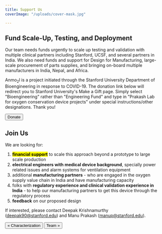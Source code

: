```yaml
---
title: Support Us
coverImage: "/uploads/cover-mask.jpg"

---
```


## Fund Scale-Up, Testing, and Deployment

Our team needs funds urgently to scale up testing and validation with multiple clinical partners including Stanford, UCSF, and several partners in India. We also need funds and support for Design for Manufacturing, large-scale procurement of parts supplies, and bringing on-board multiple manufacturers in India, Nepal, and Africa.

Anmo<sub>2</sub>l is a project initiated through the Stanford University Department of Bioengineering in response to COVID-19. The donation link below will redirect you to Stanford University's Make a Gift page. Simply select "Bioengineering" rather than "Engineering Fund" and type in "Prakash Lab for oxygen conservation device projects" under special instructions/other designations. Thank you!

<a href="https://makeagift.stanford.edu/get/page/makeagift?gdso=5"><Button>Donate</Button></a></p>

## Join Us

We are looking for:

1. <mark><b>financial support</b></mark> to scale this approach beyond a prototype to large scale production
2. <b>electrical engineers with medical device background</b>, specially power related issues and alarm systems for ventilation equipment
3. additional <b>manufacturing partners</b> - who are engaged in the oxygen supply value chain in India and have manufacturing capacity
4. folks with <b>regulatory experience and clinical validation experience in India</b> - to help our manufacturing partners to get this device through the regulatory process
5. <b>feedback</b> on our proposed design

If interested, please contact Deepak Krishnamurthy (deepak90@stanford.edu) and Manu Prakash (manup@stanford.edu).

[<Button>« Characterization</Button>](characterization) [<Button>Team »</Button>](team)